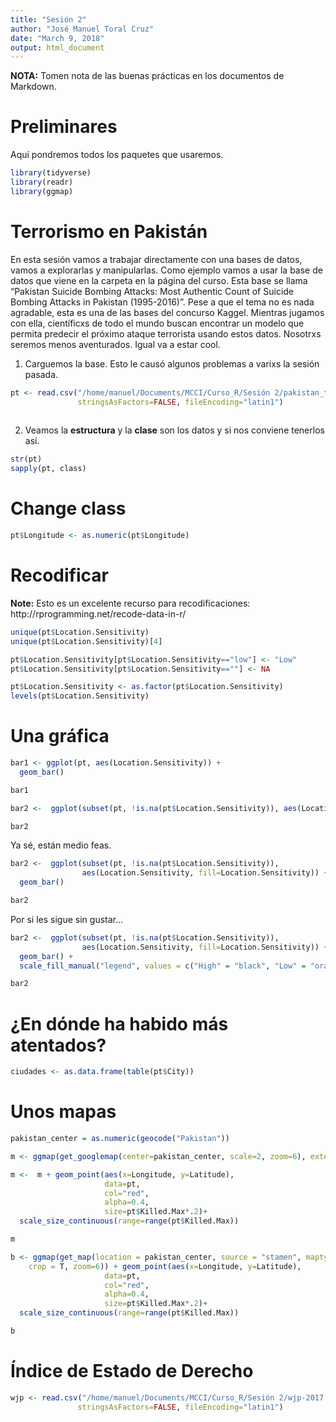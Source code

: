 ```yaml
---
title: "Sesión 2"
author: "José Manuel Toral Cruz"
date: "March 9, 2018"
output: html_document
---
```



**NOTA:** Tomen nota de las buenas prácticas en los documentos de Markdown.

# Preliminares

Aquí pondremos todos los paquetes que usaremos.

```r
library(tidyverse)
library(readr)
library(ggmap)
```


# Terrorismo en Pakistán

En esta sesión vamos a trabajar directamente con una bases de datos, vamos a explorarlas y manipularlas. Como ejemplo vamos a usar la base de datos que viene en la carpeta en la página del curso. Esta base se llama "Pakistan Suicide Bombing Attacks: Most Authentic Count of Suicide Bombing Attacks in Pakistan (1995-2016)". Pese a que el tema no es nada agradable, esta es una de las bases del concurso Kaggel. Mientras jugamos con ella, científicxs de todo el mundo buscan encontrar un modelo que permita predecir el próximo ataque terrorista usando estos datos. Nosotrxs seremos menos aventurados. Igual va a estar cool.

1. Carguemos la base. Esto le causó algunos problemas a varixs la sesión pasada.

```r
pt <- read.csv("/home/manuel/Documents/MCCI/Curso_R/Sesión 2/pakistan_terror.csv", 
               stringsAsFactors=FALSE, fileEncoding="latin1")
 
```

2. Veamos la **estructura** y la **clase** son los datos y si nos conviene tenerlos así.

```r

str(pt)
sapply(pt, class)


```

# Change class

```r
pt$Longitude <- as.numeric(pt$Longitude)
```


# Recodificar
 
**Note:** Esto es un excelente recurso para recodificaciones: http://rprogramming.net/recode-data-in-r/

```r
unique(pt$Location.Sensitivity)
unique(pt$Location.Sensitivity)[4]

pt$Location.Sensitivity[pt$Location.Sensitivity=="low"] <- "Low"
pt$Location.Sensitivity[pt$Location.Sensitivity==""] <- NA

pt$Location.Sensitivity <- as.factor(pt$Location.Sensitivity)
levels(pt$Location.Sensitivity)

```


# Una gráfica

```r
bar1 <- ggplot(pt, aes(Location.Sensitivity)) + 
  geom_bar() 

bar1

bar2 <-  ggplot(subset(pt, !is.na(pt$Location.Sensitivity)), aes(Location.Sensitivity)) + geom_bar()

bar2

```

Ya sé, están medio feas.

```r
bar2 <-  ggplot(subset(pt, !is.na(pt$Location.Sensitivity)), 
                aes(Location.Sensitivity, fill=Location.Sensitivity)) + 
  geom_bar()

bar2

```

Por si les sigue sin gustar...

```r
bar2 <-  ggplot(subset(pt, !is.na(pt$Location.Sensitivity)), 
                aes(Location.Sensitivity, fill=Location.Sensitivity)) + 
  geom_bar() +
  scale_fill_manual("legend", values = c("High" = "black", "Low" = "orange", "Medium" = "blue"))

bar2
```


# ¿En dónde ha habido más atentados?

```r
ciudades <- as.data.frame(table(pt$City))
```


# Unos mapas

```r
pakistan_center = as.numeric(geocode("Pakistan"))

m <- ggmap(get_googlemap(center=pakistan_center, scale=2, zoom=6), extent="device")

m <-  m + geom_point(aes(x=Longitude, y=Latitude), 
                     data=pt, 
                     col="red", 
                     alpha=0.4, 
                     size=pt$Killed.Max*.2)+
  scale_size_continuous(range=range(pt$Killed.Max))

m
```




```r
b <- ggmap(get_map(location = pakistan_center, source = "stamen", maptype = "toner", 
    crop = T, zoom=6)) + geom_point(aes(x=Longitude, y=Latitude), 
                     data=pt, 
                     col="red", 
                     alpha=0.4, 
                     size=pt$Killed.Max*.2)+
  scale_size_continuous(range=range(pt$Killed.Max))

b

```      


# Índice de Estado de Derecho


```r
wjp <- read.csv("/home/manuel/Documents/MCCI/Curso_R/Sesión 2/wjp-2017.csv", 
               stringsAsFactors=FALSE, fileEncoding="latin1")
 
```